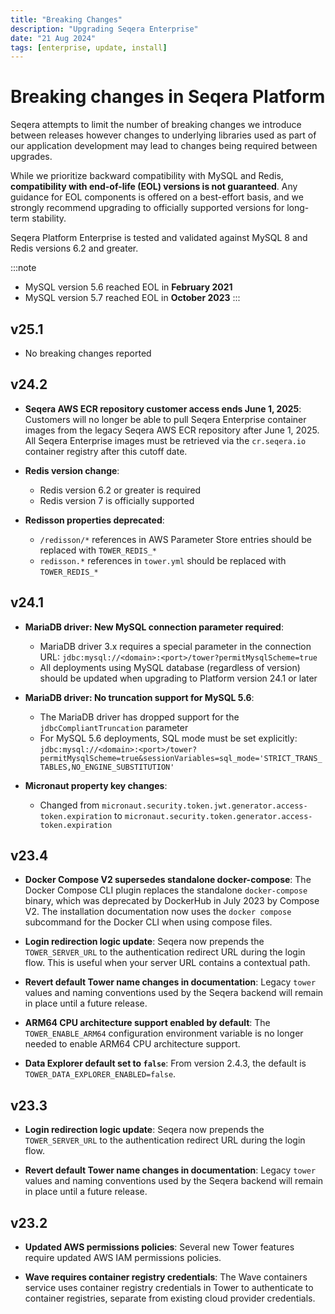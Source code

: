 ```yaml
---
title: "Breaking Changes"
description: "Upgrading Seqera Enterprise"
date: "21 Aug 2024"
tags: [enterprise, update, install]
---
```


# Breaking changes in Seqera Platform

Seqera attempts to limit the number of breaking changes we introduce between releases however changes to underlying libraries used as part of our application development may lead to changes being required between upgrades.

While we prioritize backward compatibility with MySQL and Redis, **compatibility with end-of-life (EOL) versions is not guaranteed**. Any guidance for EOL components is offered on a best-effort basis, and we strongly recommend upgrading to officially supported versions for long-term stability.

Seqera Platform Enterprise is tested and validated against MySQL 8 and Redis versions 6.2 and greater.

:::note
- MySQL version 5.6 reached EOL in **February 2021**
- MySQL version 5.7 reached EOL in **October 2023**
:::

## v25.1
- No breaking changes reported

## v24.2
- **Seqera AWS ECR repository customer access ends June 1, 2025**: Customers will no longer be able to pull Seqera Enterprise container images from the legacy Seqera AWS ECR repository after June 1, 2025. All Seqera Enterprise images must be retrieved via the `cr.seqera.io` container registry after this cutoff date.

- **Redis version change**: 
  - Redis version 6.2 or greater is required
  - Redis version 7 is officially supported

- **Redisson properties deprecated**: 
  - `/redisson/*` references in AWS Parameter Store entries should be replaced with `TOWER_REDIS_*`
  - `redisson.*` references in `tower.yml` should be replaced with `TOWER_REDIS_*`

## v24.1
- **MariaDB driver: New MySQL connection parameter required**:
  - MariaDB driver 3.x requires a special parameter in the connection URL: `jdbc:mysql://<domain>:<port>/tower?permitMysqlScheme=true`
  - All deployments using MySQL database (regardless of version) should be updated when upgrading to Platform version 24.1 or later

- **MariaDB driver: No truncation support for MySQL 5.6**:
  - The MariaDB driver has dropped support for the `jdbcCompliantTruncation` parameter
  - For MySQL 5.6 deployments, SQL mode must be set explicitly: `jdbc:mysql://<domain>:<port>/tower?permitMysqlScheme=true&sessionVariables=sql_mode='STRICT_TRANS_TABLES,NO_ENGINE_SUBSTITUTION'`

- **Micronaut property key changes**:
  - Changed from `micronaut.security.token.jwt.generator.access-token.expiration` to `micronaut.security.token.generator.access-token.expiration`

## v23.4
- **Docker Compose V2 supersedes standalone docker-compose**: The Docker Compose CLI plugin replaces the standalone `docker-compose` binary, which was deprecated by DockerHub in July 2023 by Compose V2. The installation documentation now uses the `docker compose` subcommand for the Docker CLI when using compose files.

- **Login redirection logic update**: Seqera now prepends the `TOWER_SERVER_URL` to the authentication redirect URL during the login flow. This is useful when your server URL contains a contextual path.

- **Revert default Tower name changes in documentation**: Legacy `tower` values and naming conventions used by the Seqera backend will remain in place until a future release.

- **ARM64 CPU architecture support enabled by default**: The `TOWER_ENABLE_ARM64` configuration environment variable is no longer needed to enable ARM64 CPU architecture support.

- **Data Explorer default set to `false`**: From version 2.4.3, the default is `TOWER_DATA_EXPLORER_ENABLED=false`.

## v23.3
- **Login redirection logic update**: Seqera now prepends the `TOWER_SERVER_URL` to the authentication redirect URL during the login flow.

- **Revert default Tower name changes in documentation**: Legacy `tower` values and naming conventions used by the Seqera backend will remain in place until a future release.

## v23.2
- **Updated AWS permissions policies**: Several new Tower features require updated AWS IAM permissions policies.

- **Wave requires container registry credentials**: The Wave containers service uses container registry credentials in Tower to authenticate to container registries, separate from existing cloud provider credentials.
